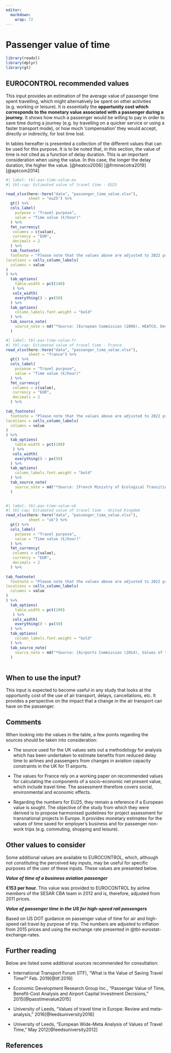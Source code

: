 ```yaml
---
editor: 
  markdown: 
    wrap: 72
---
```


# Passenger value of time {#sec-passenger-value-of-time}
```r
library(readxl)
library(dplyr)
library(gt)
```

## EUROCONTROL recommended values

This input provides an estimation of the average value of passenger time
spent travelling, which might alternatively be spent on other activities
(e.g. working or leisure). It is essentially the **opportunity cost which corresponds to the monetary value associated with a passenger during a journey.** It shows how much a passenger would be willing to pay in order
to save time during a journey (e.g. by travelling on a quicker service
or using a faster transport mode), or how much 'compensation' they would
accept, directly or indirectly, for lost time lost.

In tables hereafter is presented a collection of the different values that can be used
for this purpose. It is to be noted that, in this section, the value of
time is not cited as a function of delay duration. This is an important
consideration when using the value. In this case, the longer the delay
duration, the higher the value. [@heatco2006] [@frminecotra2019] [@aptcom2014]

```r
#| label: tbl-pas-time-value-eu
#| tbl-cap: Estimated value of travel time - EU25

read_xlsx(here::here("data", "passenger_time_value.xlsx"),
          sheet = "eu25") %>% 
  gt() %>% 
  cols_label(
    purpose = "Travel purpose",
    value = "Time value (€/hour)"
  ) %>% 
  fmt_currency(
   columns = c(value),
   currency = "EUR",
   decimals = 2
  ) %>% 
  tab_footnote(
  footnote = "Please note that the values above are adjusted to 2022 prices from 2002 based on inflation",
locations = cells_column_labels(
  columns = value
)
) %>% 
  tab_options(
    table.width = pct(100)
   ) %>% 
   cols_width(
    everything() ~ px(50)
  ) %>% 
  tab_options(
    column_labels.font.weight = "bold"
  ) %>% 
  tab_source_note(
    source_note = md("*Source: [European Commission (2006), HEATCO, Developing Harmonised European Approaches for Transport Costing and Project Assessment – Deliverable 5 Proposal for Harmonised Guidelines](https://trimis.ec.europa.eu/sites/default/files/project/documents/20130122_113653_88902_HEATCO_D5_summary.pdf)*")
  )
```

```r
#| label: tbl-pas-time-value-fr
#| tbl-cap: Estimated value of travel time - France
read_xlsx(here::here("data", "passenger_time_value.xlsx"),
          sheet = "france") %>% 
  gt() %>% 
  cols_label(
    purpose = "Travel purpose",
    value = "Time value (€/hour)"
  ) %>% 
  fmt_currency(
   columns = c(value),
   currency = "EUR",
   decimals = 2
  ) %>% 
  
tab_footnote(
  footnote = "Please note that the values above are adjusted to 2022 prices from 2015 based on inflation",
locations = cells_column_labels(
  columns = value
)
) %>% 
  tab_options(
    table.width = pct(100)
   ) %>% 
   cols_width(
    everything() ~ px(50)
  ) %>% 
  tab_options(
    column_labels.font.weight = "bold"
  ) %>% 
  tab_source_note(
    source_note = md("*Source: [French Ministry of Ecological Transition (2019), Recommended values for calculating average long-distance travel](https://www.ecologie.gouv.fr/sites/default/files/V.3.pdf)*")
  )
  
```

```r
#| label: tbl-pas-time-value-uk
#| tbl-cap: Estimated value of travel time - United Kingdom
read_xlsx(here::here("data", "passenger_time_value.xlsx"),
          sheet = "uk") %>% 
  gt() %>% 
  cols_label(
    purpose = "Travel purpose",
    value = "Time value (€/hour)"
  ) %>% 
  fmt_currency(
   columns = c(value),
   currency = "EUR",
   decimals = 2
  ) %>% 
  
tab_footnote(
  footnote = "Please note that the values above are adjusted to 2022 prices from 2014 based on inflation and using the exchange rate shown in general parameters",
locations = cells_column_labels(
  columns = value
)
) %>% 
  tab_options(
    table.width = pct(100)
   ) %>% 
   cols_width(
    everything() ~ px(50)
  ) %>% 
  tab_options(
    column_labels.font.weight = "bold"
  ) %>% 
  tab_source_note(
    source_note = md("*Source: [Airports Commission (2014), Values of time used to estimate passenger delay costs in the UK airport system](https://assets.publishing.service.gov.uk/government/uploads/system/uploads/attachment_data/file/372606/AC08a_tagged.pdf)*")
  )
  
```

## When to use the input?

This input is expected to become useful in any study that looks at the 
opportunity cost of the use of air transport, delays, cancellations, etc. 
It provides a perspective on the impact that a change in the air transport
can have on the passenger.

## Comments

When looking into the values in the table, a few points regarding the sources 
should be taken into consideration:

* The source used for the UK values sets out a methodology for analysis which 
has been undertaken to estimate benefits from reduced delay time to airlines 
and passengers from changes in aviation capacity constraints in the UK for 11 
airports. 

* The values for France rely on a working paper on recommended values for
calculating the components of a socio-economic net present value, which include 
travel time. The assessment therefore covers social, environmental and economic 
effects.

* Regarding the numbers for EU25, they remain a reference if a European value is
sought. The objective of the study from which they were derived is to propose 
harmonised guidelines for project assessment for transnational projects in
Europe. It provides monetary estimates for the values of time saved for 
employer’s business and for passenger non-work trips (e.g. commuting, shopping
and leisure).

## Other values to consider

Some additional values are available to EUROCONTROL, which, although not 
constituting the perceived key inputs, may be useful for specific purposes of 
the user of these inputs. These values are presented below.

***Value of time of a business aviation passenger***

**€153 per hour.** This value was provided to EUROCONTROL by airline members of 
the SESAR CBA team in 2012 and is, therefore, adjusted from 2011 prices. 

***Value of passenger time in the US for high-speed rail passengers***

Based on US DOT guidance on passenger value of time for air and high-speed rail 
travel by purpose of trip. The numbers are adjusted to inflation from 2015 prices
and using the exchange rate presented in @tbl-eurostat-exchange-rates.

## Further reading

Below are listed some additional sources recommended for consultation:

* International Transport Forum (ITF), “What is the Value of Saving Travel Time?” Feb. 2019[@itf:2019]

* Economic Development Research Group Inc., “Passenger Value of Time, Benefit-Cost Analysis and Airport Capital Investment Decisions,” 2015[@passtimevalue2015]

* University of Leeds, “Values of travel time in Europe: Review and meta-analysis,” 2016[@leedsuniversity2016]

* University of Leeds, “European Wide-Meta Analysis of Values of Travel Time,” May 2012[@leedsuniversity2012]

## References